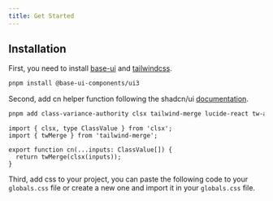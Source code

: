 ```yaml
---
title: Get Started
---
```



## Installation

First, you need to install [base-ui](https://base-ui.com/react/overview/quick-start) and [tailwindcss](https://tailwindcss.com/docs/installation).

```bash
pnpm install @base-ui-components/ui3
```

Second, add cn helper function following the shadcn/ui [documentation](https://ui.shadcn.com/docs/installation/manual).

```bash
pnpm add class-variance-authority clsx tailwind-merge lucide-react tw-animate-css
```

```tsx
import { clsx, type ClassValue } from 'clsx';
import { twMerge } from 'tailwind-merge';

export function cn(...inputs: ClassValue[]) {
  return twMerge(clsx(inputs));
}
```

Third, add css to your project, you can paste the following code to your `globals.css` file or create a new one and import it in your `globals.css` file.

<ComponentSource src='app/theme.css' title='Globals.css' language='css' />
